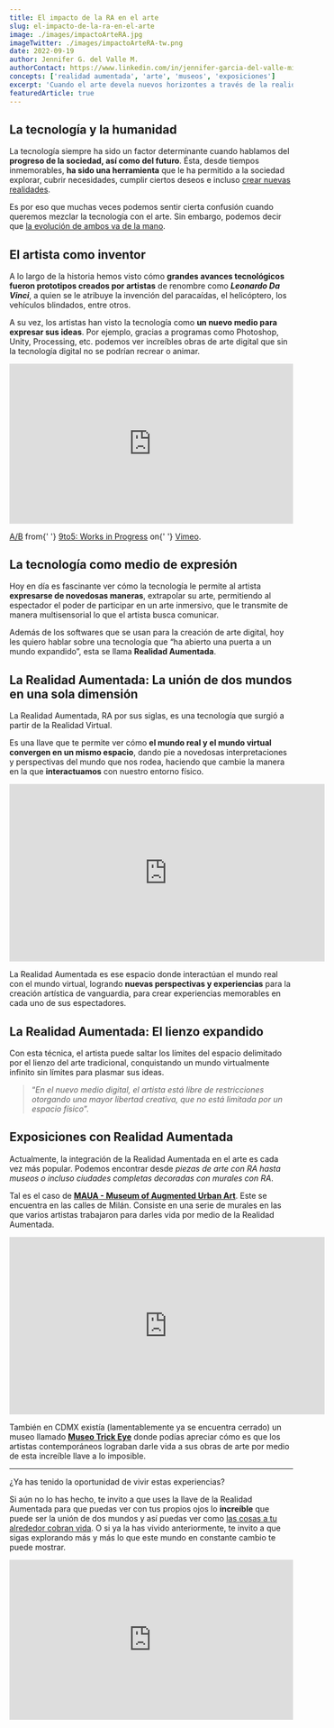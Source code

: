 ```yaml
---
title: El impacto de la RA en el arte
slug: el-impacto-de-la-ra-en-el-arte
image: ./images/impactoArteRA.jpg
imageTwitter: ./images/impactoArteRA-tw.png
date: 2022-09-19
author: Jennifer G. del Valle M.
authorContact: https://www.linkedin.com/in/jennifer-garcia-del-valle-miranda/
concepts: ['realidad aumentada', 'arte', 'museos', 'exposiciones']
excerpt: 'Cuando el arte devela nuevos horizontes a través de la realidad aumentada.'
featuredArticle: true
---
```


## La tecnología y la humanidad

La tecnología siempre ha sido un factor determinante cuando hablamos del **progreso de la sociedad, así como del futuro**.
Ésta, desde tiempos inmemorables, **ha sido una herramienta** que le ha permitido a la sociedad explorar, cubrir necesidades, cumplir ciertos deseos e incluso <u>crear nuevas realidades</u>.

Es por eso que muchas veces podemos sentir cierta confusión cuando queremos mezclar la tecnología con el arte. Sin embargo, podemos decir que <u>la evolución de ambos va de la mano</u>.

## El artista como inventor

A lo largo de la historia hemos visto cómo **grandes avances tecnológicos fueron prototipos creados por artistas** de renombre como **_Leonardo Da Vinci_**, a quien se le atribuye la invención del paracaídas, el helicóptero, los vehículos blindados, entre otros.

A su vez, los artistas han visto la tecnología como **un nuevo medio para expresar sus ideas**. Por ejemplo, gracias a programas como Photoshop, Unity, Processing, etc. podemos ver increíbles obras de arte digital que sin la tecnología digital no se podrían recrear o animar.

<div style="padding:56.25% 0 0 0;position:relative;">
  <iframe
    src="https://player.vimeo.com/video/234890006?h=7cb219d48c&color=c9ff23&portrait=0"
    style="position:absolute;top:0;left:0;width:100%;height:100%;"
    frameborder="0"
    allow="autoplay; fullscreen; picture-in-picture"
    allowfullscreen
  ></iframe>
</div>
<script src="https://player.vimeo.com/api/player.js"></script>
<p>
  <a href="https://vimeo.com/234890006">A/B</a> from{' '}
  <a href="https://vimeo.com/9to5tv">9to5: Works in Progress</a> on{' '}
  <a href="https://vimeo.com">Vimeo</a>.
</p>

## La tecnología como medio de expresión

Hoy en día es fascinante ver cómo la tecnología le permite al artista **expresarse de novedosas maneras**, extrapolar su arte, permitiendo al espectador el poder de participar en un arte inmersivo, que le transmite de manera multisensorial lo que el artista busca comunicar.

Además de los softwares que se usan para la creación de arte digital, hoy les quiero hablar sobre una tecnología que “ha abierto una puerta a un mundo expandido”, esta se llama **Realidad Aumentada**.

## La Realidad Aumentada: La unión de dos mundos en una sola dimensión

La Realidad Aumentada, RA por sus siglas, es una tecnología que surgió a partir de la Realidad Virtual.

Es una llave que te permite ver cómo **el mundo real y el mundo virtual convergen en un mismo espacio**, dando pie a novedosas interpretaciones y perspectivas del mundo que nos rodea, haciendo que cambie la manera en la que **interactuamos** con nuestro entorno físico.

<iframe
  width="560"
  height="315"
  src="https://www.youtube-nocookie.com/embed/PTs61ZivzYo"
  title="YouTube video player"
  frameborder="0"
  allow="accelerometer; autoplay; clipboard-write; encrypted-media; gyroscope; picture-in-picture"
  allowfullscreen
></iframe>

La Realidad Aumentada es ese espacio donde interactúan el mundo real con el mundo virtual, logrando **nuevas perspectivas y experiencias** para la creación artística de vanguardia, para crear experiencias memorables en cada uno de sus espectadores.

## La Realidad Aumentada: El lienzo expandido

Con esta técnica, el artista puede saltar los límites del espacio delimitado por el lienzo del arte tradicional, conquistando un mundo virtualmente infinito sin límites para plasmar sus ideas.

> “_En el nuevo medio digital, el artista está libre de restricciones otorgando una mayor libertad creativa, que no está limitada por un espacio físico_”.

## Exposiciones con Realidad Aumentada

Actualmente, la integración de la Realidad Aumentada en el arte es cada vez más popular. Podemos encontrar desde _piezas de arte con RA hasta museos o incluso ciudades completas decoradas con murales con RA_.

Tal es el caso de [**MAUA - Museum of Augmented Urban Art**](https://www.streetartfactory.eu/en/maua/). Este se encuentra en las calles de Milán. Consiste en una serie de murales en las que varios artistas trabajaron para darles vida por medio de la Realidad Aumentada.

<iframe
  width="560"
  height="315"
  src="https://www.youtube-nocookie.com/embed/PJnxShb175U"
  title="YouTube video player"
  frameborder="0"
  allow="accelerometer; autoplay; clipboard-write; encrypted-media; gyroscope; picture-in-picture"
  allowfullscreen
></iframe>

También en CDMX existía (lamentablemente ya se encuentra cerrado) un museo llamado [**Museo Trick Eye**](https://trickeye.com/mexico/AboutTrickeye) donde podías apreciar cómo es que los artistas contemporáneos lograban darle vida a sus obras de arte por medio de esta increíble llave a lo imposible.

---

¿Ya has tenido la oportunidad de vivir estas experiencias?

Si aún no lo has hecho, te invito a que uses la llave de la Realidad Aumentada para que puedas ver con tus propios ojos lo **increíble** que puede ser la unión de dos mundos y así puedas ver como <u>las cosas a tu alrededor cobran vida</u>.
O si ya la has vivido anteriormente, te invito a que sigas explorando más y más lo que este mundo en constante cambio te puede mostrar.

<div style="padding:56.25% 0 0 0;position:relative;">
  <iframe
    src="https://player.vimeo.com/video/166807261?h=983519e532&color=c9ff23&portrait=0"
    style="position:absolute;top:0;left:0;width:100%;height:100%;"
    frameborder="0"
    allow="autoplay; fullscreen; picture-in-picture"
    allowfullscreen
  ></iframe>
</div>
<script src="https://player.vimeo.com/api/player.js"></script>
